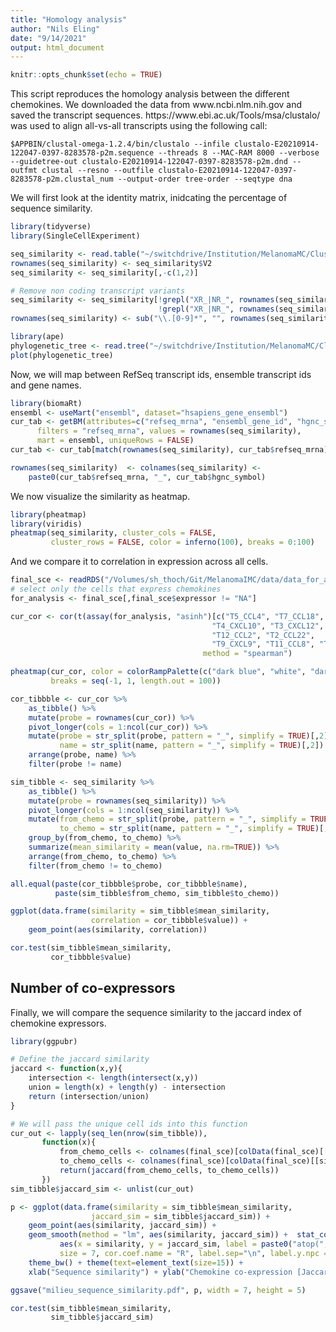 ```yaml
---
title: "Homology analysis"
author: "Nils Eling"
date: "9/14/2021"
output: html_document
---
```


```r
knitr::opts_chunk$set(echo = TRUE)
```

This script reproduces the homology analysis between the different chemokines.
We downloaded the data from www.ncbi.nlm.nih.gov and saved the transcript 
sequences. https://www.ebi.ac.uk/Tools/msa/clustalo/ was used to align all-vs-all
transcripts using the following call:

```
$APPBIN/clustal-omega-1.2.4/bin/clustalo --infile clustalo-E20210914-122047-0397-8283578-p2m.sequence --threads 8 --MAC-RAM 8000 --verbose --guidetree-out clustalo-E20210914-122047-0397-8283578-p2m.dnd --outfmt clustal --resno --outfile clustalo-E20210914-122047-0397-8283578-p2m.clustal_num --output-order tree-order --seqtype dna
```

We will first look at the identity matrix, inidcating the percentage of
sequence similarity.

```r
library(tidyverse)
library(SingleCellExperiment)

seq_similarity <- read.table("~/switchdrive/Institution/MelanomaMC/ClustalW_results/identity_matrix.txt")
rownames(seq_similarity) <- seq_similarity$V2
seq_similarity <- seq_similarity[,-c(1,2)]

# Remove non coding transcript variants
seq_similarity <- seq_similarity[!grepl("XR_|NR_", rownames(seq_similarity)),
                                 !grepl("XR_|NR_", rownames(seq_similarity))]
rownames(seq_similarity) <- sub("\\.[0-9]*", "", rownames(seq_similarity))

library(ape)
phylogenetic_tree <- read.tree("~/switchdrive/Institution/MelanomaMC/ClustalW_results/phylogenetic_tree.txt")
plot(phylogenetic_tree)
```

Now, we will map between RefSeq transcript ids, ensemble transcript ids and
gene names.

```r
library(biomaRt)
ensembl <- useMart("ensembl", dataset="hsapiens_gene_ensembl")
cur_tab <- getBM(attributes=c("refseq_mrna", "ensembl_gene_id", "hgnc_symbol"), 
      filters = "refseq_mrna", values = rownames(seq_similarity), 
      mart = ensembl, uniqueRows = FALSE)
cur_tab <- cur_tab[match(rownames(seq_similarity), cur_tab$refseq_mrna),]

rownames(seq_similarity)  <- colnames(seq_similarity) <- 
    paste0(cur_tab$refseq_mrna, "_", cur_tab$hgnc_symbol)
```

We now visualize the similarity as heatmap.

```r
library(pheatmap)
library(viridis)
pheatmap(seq_similarity, cluster_cols = FALSE,
         cluster_rows = FALSE, color = inferno(100), breaks = 0:100)
```

And we compare it to correlation in expression across all cells.

```r
final_sce <- readRDS("/Volumes/sh_thoch/Git/MelanomaIMC/data/data_for_analysis/sce_RNA.rds")
# select only the cells that express chemokines
for_analysis <- final_sce[,final_sce$expressor != "NA"]

cur_cor <- cor(t(assay(for_analysis, "asinh")[c("T5_CCL4", "T7_CCL18", "T1_CXCL8",
                                             "T4_CXCL10", "T3_CXCL12", "T8_CXCL13",
                                             "T12_CCL2", "T2_CCL22",
                                             "T9_CXCL9", "T11_CCL8", "T10_CCL19"),]), 
                                           method = "spearman")

pheatmap(cur_cor, color = colorRampPalette(c("dark blue", "white", "dark red"))(100), 
         breaks = seq(-1, 1, length.out = 100))
```

```r
cor_tibbble <- cur_cor %>%
    as_tibble() %>% 
    mutate(probe = rownames(cur_cor)) %>% 
    pivot_longer(cols = 1:ncol(cur_cor)) %>%
    mutate(probe = str_split(probe, pattern = "_", simplify = TRUE)[,2],
           name = str_split(name, pattern = "_", simplify = TRUE)[,2]) %>%
    arrange(probe, name) %>%
    filter(probe != name)

sim_tibble <- seq_similarity %>%
    as_tibble() %>% 
    mutate(probe = rownames(seq_similarity)) %>% 
    pivot_longer(cols = 1:ncol(seq_similarity)) %>%
    mutate(from_chemo = str_split(probe, pattern = "_", simplify = TRUE)[,3],
           to_chemo = str_split(name, pattern = "_", simplify = TRUE)[,3]) %>%
    group_by(from_chemo, to_chemo) %>%
    summarize(mean_similarity = mean(value, na.rm=TRUE)) %>%
    arrange(from_chemo, to_chemo) %>%
    filter(from_chemo != to_chemo)

all.equal(paste(cor_tibbble$probe, cor_tibbble$name),
          paste(sim_tibble$from_chemo, sim_tibble$to_chemo))

ggplot(data.frame(similarity = sim_tibble$mean_similarity,
                  correlation = cor_tibbble$value)) +
    geom_point(aes(similarity, correlation))

cor.test(sim_tibble$mean_similarity,
         cor_tibbble$value)
```

## Number of co-expressors

Finally, we will compare the sequence similarity to the jaccard index 
of chemokine expressors.

```r
library(ggpubr)

# Define the jaccard similarity
jaccard <- function(x,y){
    intersection <- length(intersect(x,y))
    union = length(x) + length(y) - intersection
    return (intersection/union)
}

# We will pass the unique cell ids into this function
cur_out <- lapply(seq_len(nrow(sim_tibble)),
       function(x){
           from_chemo_cells <- colnames(final_sce)[colData(final_sce)[[sim_tibble$from_chemo[x]]] != 0]
           to_chemo_cells <- colnames(final_sce)[colData(final_sce)[[sim_tibble$to_chemo[x]]] != 0]
           return(jaccard(from_chemo_cells, to_chemo_cells))
       })
sim_tibble$jaccard_sim <- unlist(cur_out)

p <- ggplot(data.frame(similarity = sim_tibble$mean_similarity,
                  jaccard_sim = sim_tibble$jaccard_sim)) +
    geom_point(aes(similarity, jaccard_sim)) +
    geom_smooth(method = "lm", aes(similarity, jaccard_sim)) +  stat_cor(method = "pearson",
           aes(x = similarity, y = jaccard_sim, label = paste0("atop(", ..r.label..,  ",", ..p.label.. ,")")),
           size = 7, cor.coef.name = "R", label.sep="\n", label.y.npc = "top") + 
    theme_bw() + theme(text=element_text(size=15)) +
    xlab("Sequence similarity") + ylab("Chemokine co-expression [Jaccard index]")

ggsave("milieu_sequence_similarity.pdf", p, width = 7, height = 5)

cor.test(sim_tibble$mean_similarity,
         sim_tibble$jaccard_sim)
```

